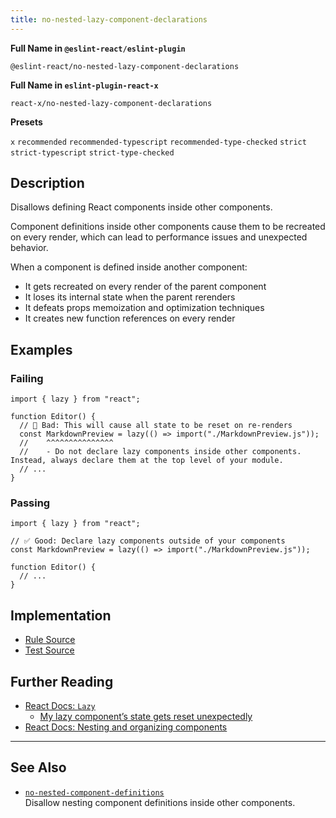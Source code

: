 ```yaml
---
title: no-nested-lazy-component-declarations
---
```


**Full Name in `@eslint-react/eslint-plugin`**

```plain copy
@eslint-react/no-nested-lazy-component-declarations
```

**Full Name in `eslint-plugin-react-x`**

```plain copy
react-x/no-nested-lazy-component-declarations
```

**Presets**

`x`
`recommended`
`recommended-typescript`
`recommended-type-checked`
`strict`
`strict-typescript`
`strict-type-checked`

## Description

Disallows defining React components inside other components.

Component definitions inside other components cause them to be recreated on every render, which can lead to performance issues and unexpected behavior.

When a component is defined inside another component:

- It gets recreated on every render of the parent component
- It loses its internal state when the parent rerenders
- It defeats props memoization and optimization techniques
- It creates new function references on every render

## Examples

### Failing

```tsx
import { lazy } from "react";

function Editor() {
  // 🔴 Bad: This will cause all state to be reset on re-renders
  const MarkdownPreview = lazy(() => import("./MarkdownPreview.js"));
  //    ^^^^^^^^^^^^^^^
  //    - Do not declare lazy components inside other components. Instead, always declare them at the top level of your module.
  // ...
}
```

### Passing

```tsx
import { lazy } from "react";

// ✅ Good: Declare lazy components outside of your components
const MarkdownPreview = lazy(() => import("./MarkdownPreview.js"));

function Editor() {
  // ...
}
```

## Implementation

- [Rule Source](https://github.com/Rel1cx/eslint-react/tree/main/packages/plugins/eslint-plugin-react-x/src/rules/no-nested-lazy-component-declarations.ts)
- [Test Source](https://github.com/Rel1cx/eslint-react/tree/main/packages/plugins/eslint-plugin-react-x/src/rules/no-nested-lazy-component-declarations.spec.ts)

## Further Reading

- [React Docs: `Lazy`](https://react.dev/reference/react/lazy)
  - [My lazy component’s state gets reset unexpectedly](https://react.dev/reference/react/lazy#my-lazy-components-state-gets-reset-unexpectedly)
- [React Docs: Nesting and organizing components](https://react.dev/learn/your-first-component#nesting-and-organizing-components)

---

## See Also

- [`no-nested-component-definitions`](./no-nested-component-definitions)\
  Disallow nesting component definitions inside other components.

